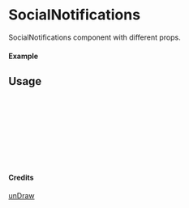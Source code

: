 
<Meta of={SocialNotifications} title="unDraw/SocialNotifications" />

# SocialNotifications

SocialNotifications component with different props.

#### Example

<Canvas of={SocialNotifications.Primary} />

## Usage

```ts
import { SocialNotifications } from "yadl-ui";

const Example = () => {
  return (
      <SocialNotifications />
  );
};

export default Example;
```

#### Credits
[unDraw](https://undraw.co/illustrations)
